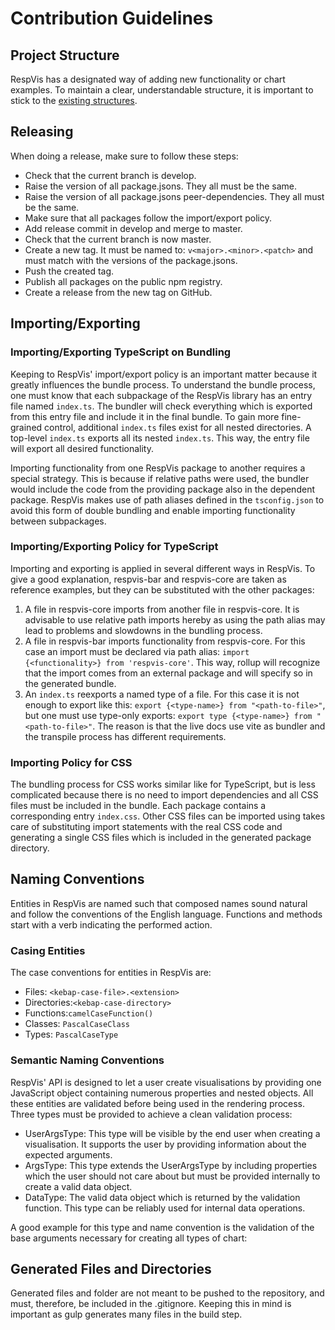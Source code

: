
<Meta title='Contributing/Contribution Guidelines'/>

# Contribution Guidelines



## Project Structure

RespVis has a designated way of adding new functionality or
chart examples. To maintain a clear, understandable structure,
it is important to stick to the
[existing structures](?path=/docs/contributing-project-structure--docs#gulp-tasks-directory).



## Releasing

When doing a release, make sure to follow these steps:
- Check that the current branch is develop.
- Raise the version of all package.jsons.
  They all must be the same.
- Raise the version of all package.jsons peer-dependencies.
  They all must be the same.
- Make sure that all packages follow the import/export policy.
- Add release commit in develop and merge to master.
- Check that the current branch is now master.
- Create a new tag. It must be named to: `v<major>.<minor>.<patch>`
  and must match with the versions of the package.jsons.
- Push the created tag.
- Publish all packages on the public npm registry.
- Create a release from the new tag on GitHub.



## Importing/Exporting



### Importing/Exporting TypeScript on Bundling

Keeping to RespVis' import/export policy is an important matter
because it greatly influences the bundle process.
To understand the bundle process, one must know that each subpackage
of the RespVis library has an entry file named `index.ts`. The bundler
will check everything which is exported from this entry file and include
it in the final bundle.
To gain more fine-grained control, additional `index.ts` files exist for all
nested directories. A top-level `index.ts` exports all its nested `index.ts`.
This way, the entry file will export all desired functionality.

Importing functionality from one RespVis package to another requires a special
strategy. This is because if relative paths were used, the bundler
would include the code from the providing package also in the dependent package.
RespVis makes use of path aliases defined in the `tsconfig.json` to avoid this
form of double bundling and enable importing functionality between subpackages.


### Importing/Exporting Policy for TypeScript

Importing and exporting is applied in several different ways in RespVis.
To give a good explanation, respvis-bar and respvis-core are taken as
reference examples, but they can be substituted with the other packages:
  1. A file in respvis-core imports from another file in respvis-core.
  It is advisable to use relative path imports hereby as using the path
  alias may lead to problems and slowdowns in the bundling process.
  2. A file in respvis-bar imports functionality from respvis-core. For this
  case an import must be declared via path alias:
  `import {<functionality>} from 'respvis-core'`. This way, rollup will
  recognize that the import comes from an external package and will
  specify so in the generated bundle.
  3. An `index.ts` reexports a named type of a file.
  For this case it is not enough to export like this:
  `export {<type-name>} from "<path-to-file>"`,
  but one must use type-only exports:
  `export type {<type-name>} from "<path-to-file>"`. The
  reason is that the live docs use vite as bundler and
  the transpile process has different requirements.



### Importing Policy for CSS

The bundling process for CSS works similar like for TypeScript,
but is less complicated because there is no need to import dependencies
and all CSS files must be included in the bundle. Each package contains
a corresponding entry `index.css`. Other CSS files can be imported using
takes care of substituting import statements with the real CSS code and
generating a single CSS files which is included in the generated package
directory.



## Naming Conventions

Entities in RespVis are named such that composed names sound
natural and follow the conventions of the English language.
Functions and methods start with a verb indicating the performed
action.



### Casing Entities

The case conventions for entities in RespVis are:
- Files: `<kebap-case-file>.<extension>`
- Directories:`<kebap-case-directory>`
- Functions:`camelCaseFunction()`
- Classes: `PascalCaseClass`
- Types: `PascalCaseType`



### Semantic Naming Conventions

RespVis' API is designed to let a user create
visualisations by providing one JavaScript object containing numerous
properties and nested objects. All these entities are validated before
being used in the rendering process. Three types must be provided to
achieve a clean validation process:
- UserArgsType: This type will be visible by the end user when creating
  a visualisation. It supports the user by providing information about
  the expected arguments.
- ArgsType: This type extends the UserArgsType by including properties
  which the user should not care about but must be provided internally
  to create a valid data object.
- DataType: The valid data object which is returned by the validation
  function. This type can be reliably used for internal data operations.

A good example for this type and name convention is the validation of
the base arguments necessary for creating all types of chart:

<Source code={validateChart} language='typescript'/>


## Generated Files and Directories

Generated files and folder are not meant to be pushed to the repository,
and must, therefore, be included in the .gitignore. Keeping this in mind
is important as gulp generates many files in the build step.
